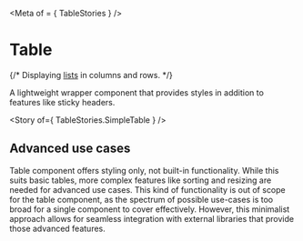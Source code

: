 
<Meta of = { TableStories } />

# Table

{/* <Subtitle>Displaying [lists](../?path=/docs/recipes-list-aka-table--docs) in columns and rows.</Subtitle> */}

A lightweight wrapper component that provides styles in addition to features like sticky headers.

<Story of={ TableStories.SimpleTable } />

## Advanced use cases

Table component offers styling only, not built-in functionality. While this suits basic tables, more complex features like sorting and resizing are needed for advanced use cases. This kind of functionality is out of scope for the table component, as the spectrum of possible use-cases is too broad for a single component to cover effectively. However, this minimalist approach allows for seamless integration with external libraries that provide those advanced features.